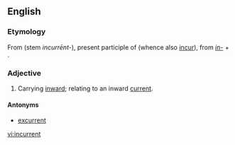 ==English==

===Etymology===
From {{etyl|la}} {{term|incurrens|incurrēns}} (stem ''incurrēnt-''), present participle of {{term|incurrere}} (whence also [[incur]]), from ''[[in-#Latin|in-]]'' + {{term|currere||to run}}.

===Adjective===
{{en-adj|-}}

# Carrying [[inward]]; relating to an inward [[current]].

====Antonyms====
* [[excurrent]]

[[vi:incurrent]]